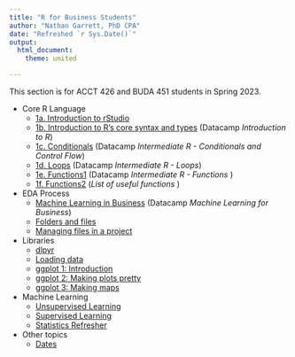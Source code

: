 ```yaml
--- 
title: "R for Business Students"
author: "Nathan Garrett, PhD CPA"
date: "Refreshed `r Sys.Date()`"
output: 
  html_document:
    theme: united

---
```



This section is for ACCT 426 and BUDA 451 students in Spring 2023.

* Core R Language
  - [1a. Introduction to rStudio](r01-intro.html)
  - [1b. Introduction to R's core syntax and types](r02-syntax.html) (Datacamp *Introduction to R*)
  - [1c. Conditionals](r03-syntax-conditionals.html) (Datacamp *Intermediate R - Conditionals and Control Flow*)
  - [1d. Loops](r04-syntax-loops.html) (Datacamp *Intermediate R - Loops*)
  - [1e. Functions1](r05-syntax-functions1.html) (Datacamp *Intermediate R - Functions* )
  - [1f. Functions2](r06-syntax-functions2.html) (*List of useful functions* )
* EDA Process
  - [Machine Learning in Business](ml01-intro.html) (Datacamp *Machine Learning for Business*)
  - [Folders and files](r07-folders.html)
  - [Managing files in a project](r08-project-files.html)
* Libraries
  - [dlpyr](r10-dplyr.html)
  - [Loading data](r15-read.html)
  - [ggplot 1: Introduction](r20-ggplot.html)
  - [ggplot 2: Making plots pretty](r21-ggplot-pretty.html)
  - [ggplot 3: Making maps](r22-ggplot-maps-osm.html)
* Machine Learning
  - [Unsupervised Learning](r40-ml-unsupervised.html)
  - [Supervised Learning](r50-ml-supervised.html)
  - [Statistics Refresher](r60-statistics.html)
* Other topics
  - [Dates](r80-dates.html)
